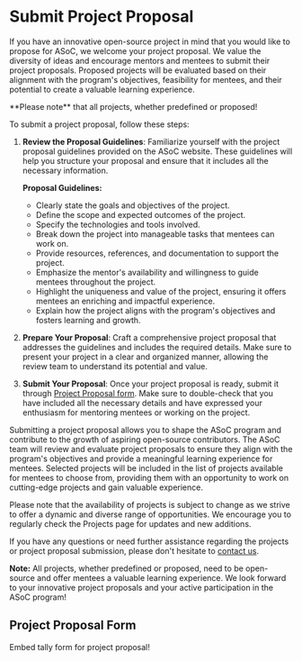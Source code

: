 
# Submit Project Proposal

If you have an innovative open-source project in mind that you would like to propose for ASoC,
we welcome your project proposal. We value the diversity of ideas and encourage mentors and mentees to submit their project proposals.
Proposed projects will be evaluated based on their alignment with the program's objectives, feasibility for mentees, and their potential to create a valuable learning experience.

<Callout type="warning" emoji="⚠️">
  **Please note** that all projects, whether predefined or proposed!
</Callout>

To submit a project proposal, follow these steps:

1. **Review the Proposal Guidelines**: Familiarize yourself with the project proposal guidelines provided on the ASoC website. These guidelines will help you structure your proposal and ensure that it includes all the necessary information.

   **Proposal Guidelines:**
   - Clearly state the goals and objectives of the project.
   - Define the scope and expected outcomes of the project.
   - Specify the technologies and tools involved.
   - Break down the project into manageable tasks that mentees can work on.
   - Provide resources, references, and documentation to support the project.
   - Emphasize the mentor's availability and willingness to guide mentees throughout the project.
   - Highlight the uniqueness and value of the project, ensuring it offers mentees an enriching and impactful experience.
   - Explain how the project aligns with the program's objectives and fosters learning and growth.

2. **Prepare Your Proposal**: Craft a comprehensive project proposal that addresses the guidelines and includes the required details. Make sure to present your project in a clear and organized manner, allowing the review team to understand its potential and value.

3. **Submit Your Proposal**: Once your project proposal is ready, submit it through [Project Proposal form](#project-proposal-form). Make sure to double-check that you have included all the necessary details and have expressed your enthusiasm for mentoring mentees or working on the project.

Submitting a project proposal allows you to shape the ASoC program and contribute to the growth of aspiring open-source contributors. The ASoC team will review and evaluate project proposals to ensure they align with the program's objectives and provide a meaningful learning experience for mentees. Selected projects will be included in the list of projects available for mentees to choose from, providing them with an opportunity to work on cutting-edge projects and gain valuable experience.

Please note that the availability of projects is subject to change as we strive to offer a dynamic and diverse range of opportunities. We encourage you to regularly check the Projects page for updates and new additions.

If you have any questions or need further assistance regarding the projects or project proposal submission, please don't hesitate to [contact us](contact-us).

**Note:** All projects, whether predefined or proposed, need to be open-source and offer mentees a valuable learning experience. We look forward to your innovative project proposals and your active participation in the ASoC program!

## Project Proposal Form

<Callout emoji="🚨">
  Embed tally form for project proposal!
</Callout>